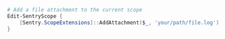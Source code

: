 ```powershell
# Add a file attachment to the current scope
Edit-SentryScope {
    [Sentry.ScopeExtensions]::AddAttachment($_, 'your/path/file.log')
}
```
